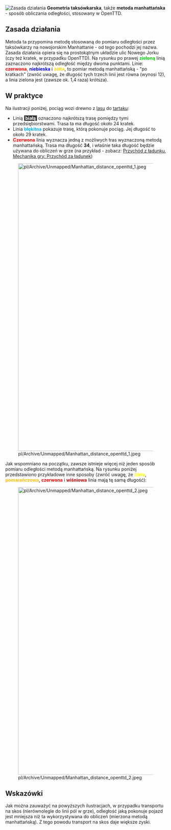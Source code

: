 {{pl/Informacja|Ten artykuł jest skróconą, przetłumaczoną na potrzeby OpenTTD wersją [https://en.wikipedia.org/wiki/Taxicab_geometry tego artykułu] z angielskiej Wikipedii}}




[[File:pl/Archive/Unmapped/Manhattan distance.png|thumb|Zasada działania]]
'''Geometria taksówkarska''', także '''metoda manhattańska''' - sposób obliczania odległości, stosowany w OpenTTD.

==Zasada działania==

Metoda ta przypomina metodę stosowaną do pomiaru odległości przez taksówkarzy na nowojorskim Manhattanie - od tego pochodzi jej nazwa. Zasada działania opiera się na prostokątnym układzie ulic Nowego Jorku (czy też kratek, w przypadku OpenTTD). Na rysunku po prawej <font color="#00D200">'''zieloną'''</font> linią zaznaczono najkrótszą odległość między dwoma punktami. Linie: <font color="#FF0000">'''czerwona'''</font>, <font color="#0000FF">'''niebieska'''</font> i <font color="#FFD700">'''żółta'''</font>, to pomiar metodą manhattańską - "po kratkach" (zwróć uwagę, że długość tych trzech linii jest równa (wynosi 12), a linia zielona jest (zawsze ok. 1,4 raza) krótsza).

==W praktyce==

Na ilustracji poniżej, pociąg wozi drewno z [[pl/Manual/Base Set/Industries/Las|lasu]] do [[pl/Manual/Base Set/Industries/Tartak|tartaku]]: 
*Linią <span style="background:#373737"><font color="FFFFFF">&nbsp;'''białą'''&nbsp;</font></span> oznaczono najkrótszą trasę pomiędzy tymi przedsiębiorstwami. Trasa ta ma długość około 24 kratek.
*Linia <font color="#00B0F0">'''błękitna'''</font> pokazuje trasę, którą pokonuje pociąg. Jej długość to około 29 kratek.
*<font color="#FF0000">'''Czerwona'''</font> linia wyznacza jedną z możliwych tras wyznaczoną metodą manhattańską. Trasa ma długość '''34''', i właśnie taka długość będzie używana do obliczeń w grze (na przykład - zobacz: [[pl/Manual/Game Mechanics/Przychód za ładunek|Przychód z ładunku]], [[pl/Manual/Game Mechanics/Main Page#przychod-za-ladunek|Mechanika gry: Przychód za ładunek]])


[[File:pl/Archive/Unmapped/Manhattan distance openttd 1.jpeg|900px|center]]


Jak wspomniano na początku, zawsze istnieje więcej niż jeden sposób pomiaru odległości metodą manhattańską. Na rysunku poniżej przedstawiono przykładowe inne sposoby (zwróć uwagę, że <font color="#FFFF00">'''żółta'''</font>, <font color="#FFBE00">'''pomarańczowa'''</font>, <font color="#FF0000">'''czerwona'''</font> i <font color="#C30000">'''wiśniowa'''</font> linia mają tę samą długość):


[[File:pl/Archive/Unmapped/Manhattan distance openttd 2.jpeg|900px|center]]

==Wskazówki==

Jak można zauważyć na powyższych ilustracjach, w przypadku transportu na skos (nierównolegle do linii pól w grze), odległość jaką pokonuje pojazd jest mniejsza niż ta wykorzystywana do obliczeń (mierzona metodą manhattańską). Z tego powodu transport na skos daje większe zyski.
